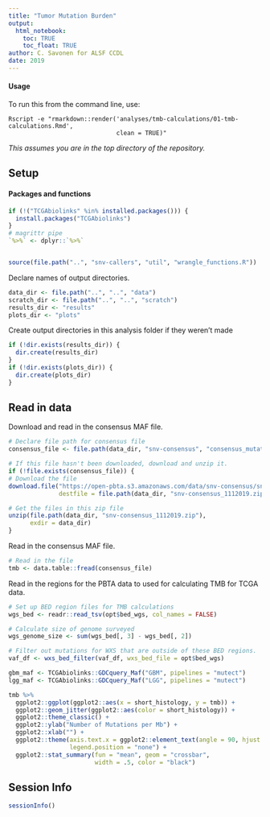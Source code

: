 ```yaml
---
title: "Tumor Mutation Burden"
output: 
  html_notebook:
    toc: TRUE
    toc_float: TRUE
author: C. Savonen for ALSF CCDL
date: 2019
---
```



#### Usage

To run this from the command line, use:
```
Rscript -e "rmarkdown::render('analyses/tmb-calculations/01-tmb-calculations.Rmd', 
                              clean = TRUE)"
```

_This assumes you are in the top directory of the repository._

## Setup

#### Packages and functions

```r
if (!("TCGAbiolinks" %in% installed.packages())) {
  install.packages("TCGAbiolinks")
}
# magrittr pipe
`%>%` <- dplyr::`%>%`


source(file.path("..", "snv-callers", "util", "wrangle_functions.R"))
```

Declare names of output directories.

```r
data_dir <- file.path("..", "..", "data")
scratch_dir <- file.path("..", "..", "scratch")
results_dir <- "results"
plots_dir <- "plots"
```

Create output directories in this analysis folder if they weren't made 

```r
if (!dir.exists(results_dir)) {
  dir.create(results_dir)
}
if (!dir.exists(plots_dir)) {
  dir.create(plots_dir)
}
```

## Read in data

Download and read in the consensus MAF file. 

```r
# Declare file path for consensus file
consensus_file <- file.path(data_dir, "snv-consensus", "consensus_mutation_tmb.tsv")

# If this file hasn't been downloaded, download and unzip it.
if (!file.exists(consensus_file)) {
# Download the file
download.file("https://open-pbta.s3.amazonaws.com/data/snv-consensus/snv-consensus_1112019.zip", 
              destfile = file.path(data_dir, "snv-consensus_1112019.zip"))

# Get the files in this zip file
unzip(file.path(data_dir, "snv-consensus_1112019.zip"),
      exdir = data_dir)
}
```

Read in the consensus MAF file. 

```r
# Read in the file
tmb <- data.table::fread(consensus_file)
```

Read in the regions for the PBTA data to used for calculating TMB for TCGA data. 

```r
# Set up BED region files for TMB calculations
wgs_bed <- readr::read_tsv(opt$bed_wgs, col_names = FALSE)

# Calculate size of genome surveyed
wgs_genome_size <- sum(wgs_bed[, 3] - wgs_bed[, 2])

# Filter out mutations for WXS that are outside of these BED regions.
vaf_df <- wxs_bed_filter(vaf_df, wxs_bed_file = opt$bed_wgs)

```

```r
gbm_maf <- TCGAbiolinks::GDCquery_Maf("GBM", pipelines = "mutect")
lgg_maf <- TCGAbiolinks::GDCquery_Maf("LGG", pipelines = "mutect")
```

```r
tmb %>% 
  ggplot2::ggplot(ggplot2::aes(x = short_histology, y = tmb)) + 
  ggplot2::geom_jitter(ggplot2::aes(color = short_histology)) + 
  ggplot2::theme_classic() + 
  ggplot2::ylab("Number of Mutations per Mb") +
  ggplot2::xlab("") +
  ggplot2::theme(axis.text.x = ggplot2::element_text(angle = 90, hjust = 1), 
                 legend.position = "none") +
  ggplot2::stat_summary(fun = "mean", geom = "crossbar",
                        width = .5, color = "black")
```

## Session Info

```r
sessionInfo()
```
